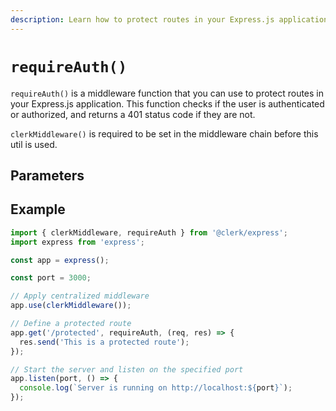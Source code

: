 ```yaml
---
description: Learn how to protect routes in your Express.js application using the `requireAuth()` middleware function.
---
```


# `requireAuth()`

`requireAuth()` is a middleware function that you can use to protect routes in your Express.js application. This function checks if the user is authenticated or authorized, and returns a 401 status code if they are not.

`clerkMiddleware()` is required to be set in the middleware chain before this util is used.

## Parameters

## Example

```js
import { clerkMiddleware, requireAuth } from '@clerk/express';
import express from 'express';

const app = express();

const port = 3000;

// Apply centralized middleware
app.use(clerkMiddleware());

// Define a protected route
app.get('/protected', requireAuth, (req, res) => {
  res.send('This is a protected route');
});

// Start the server and listen on the specified port
app.listen(port, () => {
  console.log(`Server is running on http://localhost:${port}`);
});
```

